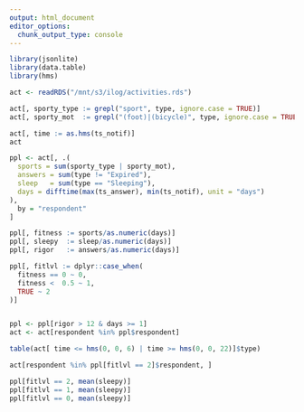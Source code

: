 ```yaml
---
output: html_document
editor_options: 
  chunk_output_type: console
---
```



```r
library(jsonlite)
library(data.table)
library(hms)

```


```r
act <- readRDS("/mnt/s3/ilog/activities.rds")
```

```r

act[, sporty_type := grepl("sport", type, ignore.case = TRUE)]
act[, sporty_mot  := grepl("(foot)|(bicycle)", type, ignore.case = TRUE)]

act[, time := as.hms(ts_notif)]
act

ppl <- act[, .(
  sports = sum(sporty_type | sporty_mot), 
  answers = sum(type != "Expired"),
  sleep   = sum(type == "Sleeping"),
  days = difftime(max(ts_answer), min(ts_notif), unit = "days")
), 
  by = "respondent"
]

ppl[, fitness := sports/as.numeric(days)]
ppl[, sleepy  := sleep/as.numeric(days)]
ppl[, rigor   := answers/as.numeric(days)]

ppl[, fitlvl := dplyr::case_when(
  fitness == 0 ~ 0,
  fitness <  0.5 ~ 1,
  TRUE ~ 2
)]


ppl <- ppl[rigor > 12 & days >= 1]
act <- act[respondent %in% ppl$respondent]


```



```r
table(act[ time <= hms(0, 0, 6) | time >= hms(0, 0, 22)]$type)
```


```r
act[respondent %in% ppl[fitlvl == 2]$respondent, ]

ppl[fitlvl == 2, mean(sleepy)]
ppl[fitlvl == 1, mean(sleepy)]
ppl[fitlvl == 0, mean(sleepy)]

```


